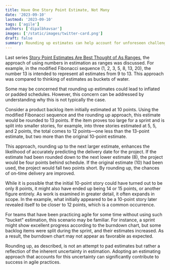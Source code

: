 ```yaml
---
title: Have One Story Point Estimate, Not Many
date: '2023-09-10'
lastmod: '2023-09-10'
tags: ['agile']
authors: ['dipalbhavsar']
images: ['/static/images/twitter-card.png']
draft: false
summary: Rounding up estimates can help account for unforeseen challenges, uncertainties, or potential complexities. This approach encourages teams to allocate sufficient time or resources, reduces the risk of underestimating tasks, and improves the accuracy of project planning and delivery timelines.
---
```


Last series [Story Point Estimates Are Best Thought of As Ranges](./story-point-estimates-are-best-thought-of-as-ranges), the approach of using numbers in estimation as ranges was discussed. For example, in the modified Fibonacci sequence (1, 2, 3, 5, 8, 13, 20), the number 13 is intended to represent all estimates from 9 to 13. This approach was compared to thinking of estimates as buckets of water.
 
Some may be concerned that rounding up estimates could lead to inflated or padded schedules. However, this concern can be addressed by understanding why this is not typically the case.

Consider a product backlog item initially estimated at 10 points. Using the modified Fibonacci sequence and the rounding up approach, this estimate would be rounded to 13 points. If the item proves too large for a sprint and is split into smaller stories, for example, into three stories estimated at 5, 5, and 2 points, the total comes to 12 points—one less than the 13-point estimate, but two more than the original 10-point estimate.

This approach, rounding up to the next larger estimate, enhances the likelihood of accurately predicting the delivery date for the project. If the estimate had been rounded down to the next lower estimate (8), the project would be four points behind schedule. If the original estimate (10) had been used, the project would fall two points short. By rounding up, the chances of on-time delivery are improved.

While it is possible that the initial 10-point story could have turned out to be only 8 points, it might also have ended up being 14 or 15 points, or another figure entirely. As work is examined in greater detail, it often expands in scope. In the example, what initially appeared to be a 10-point story later revealed itself to be closer to 12 points, which is a common occurrence.

For teams that have been practicing agile for some time without using such "bucket" estimation, this scenario may be familiar. For instance, a sprint might show excellent progress according to the burndown chart, but some backlog items were split during the sprint, and their estimates increased. As a result, the burndown chart may not appear as favorable as expected.

Rounding up, as described, is not an attempt to pad estimates but rather a reflection of the inherent uncertainty in estimation. Adopting an estimating approach that accounts for this uncertainty can significantly contribute to success in agile practices.